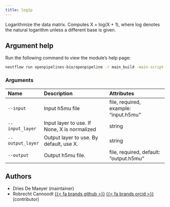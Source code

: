 ```yaml
---
title: log1p
---
```


Logarithmize the data matrix. Computes X = log(X + 1), where log denotes the natural logarithm unless a different base is given.


## Argument help

Run the following command to view the module's help page:
```bash
nextflow run openpipelines-bio/openpipeline -r main_build -main-script target/nextflow/transform/log1p/main.nf --help
```

### Arguments



:::{.column-body-outset}
|Name             |Description                                  |Attributes                             |
|:----------------|:--------------------------------------------|:--------------------------------------|
|`--input`        |Input h5mu file                              |file, required, example: "input.h5mu"  |
|`--input_layer`  |Input layer to use. If None, X is normalized |string                                 |
|`--output_layer` |Output layer to use. By default, use X.      |string                                 |
|`--output`       |Output h5mu file.                            |file, required, default: "output.h5mu" |
:::

## Authors

 * Dries De Maeyer  (maintainer)
 * Robrecht Cannoodt [{{< fa brands github >}}](https://github.com/rcannood) [{{< fa brands orcid >}}](https://orcid.org/0000-0003-3641-729X) (contributor)
